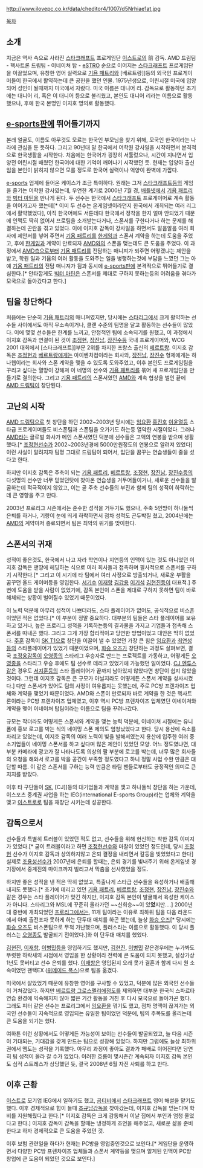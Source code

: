 http://www.ilovepc.co.kr/data/cheditor4/1007/d5Nrhiae1at.jpg

[[목차]]

== 소개 ==
지금은 역사 속으로 사라진 [[스타크래프트]] 프로게임단 [[이스트로]]의 前 감독. AMD 드림팀 - 헥사트론 드림팀 - 이네이쳐 탑 - [[eSTRO]] 순으로 이어지는 [[스타크래프트]] 프로게임단을 이끌었으며, 유창한 영어 실력으로 [[기욤 패트리]]와 [베르트랑]]등의 외국인 프로게이머들이 한국에서 활약하는데 큰 공헌을 했던 인물. 1975년생으로, 어린시절 미국에 입양되어 성인이 될때까지 미국에서 자랐다. 미국 이름은 대니어 리. 감독으로 활동하던 초기에는 대니어 리, 혹은 이 대니어 등으로 불리웠고, 본인도 대니어 리라는 이름으로 활동했으나, 후에 한국 본명인 이지호 명의로 활동했다. 


== [[e-sports]]판에 뛰어들기까지 ==
본래 얼굴도, 이름도 아무것도 모르는 한국인 부모님을 찾기 위해, 모국인 한국이라는 나라에 관심을 둔 듯하다. 그리고 90년대 말 한국에서 어학원 강사일을 시작하면서 본격적으로 한국생활을 시작한다. 처음에는 한국어가 굉장히 서툴렀으나, 시간이 지나면서 입양전 어린시절 배웠던 한국어에 대한 기억이 깨어나기 시작했던 듯. 현재는 입양아 출신임을 본인이 밝히지 않으면 모를 정도로 한국어 실력이나 억양이 완벽에 가깝다.

[[e-sports]] 업계에 들어온 케이스가 조금 특이하다. 원래는 그저 [[스타크래프트]]등의 게임을 즐기는 어학원 강사였는데, 우연한 계기로 2000년 7월 경, [[배틀넷]]에서 [[기욤 패트리]]와 [[빅터 마틴]]을 만나게 된다. 두 선수는 한국에서 [[스타크래프트]] 프로게이머로 계속 활동을 이어가고자 했는데[* 이미 두 선수는 온게임넷이라던지 한국에서 개최되는 여러 리그에서 활약했었다], 아직 한국어에도 서툰데다 한국에서 정착을 한지 얼마 안되었기 때문에 인맥도 딱히 없어서 프로팀을 소개받는다거나, 스폰서를 구한다거나 하는 문제를 해결하는데 곤란을 겪고 있었다. 이에 이지호 감독이 강사일을 하면서도 알음알음 여러 회사에 제안서를 넣어 주면서 [[기욤 패트리]]를 [[한게임]]과 스폰서 계약을 하는데 도움을 주었고, 후에 [[한게임]]과 계약이 만료되자 [[AMD]]와의 스폰을 맺는데도 큰 도움을 주었다. 이 과정에서 [[AMD]]측으로부터 [[기욤 패트리]]를 전담하는 매니져가 되주면 어떻겠냐는 제안을 받고, 학원 일과 기욤의 여러 활동을 도와주는 일을 병행하는것에 부담을 느꼈던 그는 아예 [[기욤 패트리]]의 전담 매니져가 됨과 동시에 [[e-sports]]판에 본격적으로 뛰어들기로 결심한다.[* 안타깝게도 [[빅터 마틴]]은 스폰서를 제대로 구하지 못하는등의 어려움을 겪다가 모국으로 돌아갔다고 한다.]


== 팀을 창단하다 ==
처음에는 단순히 [[기욤 패트리]]의 매니져였지만, 당시에는 [[스타리그]]에서 크게 활약하는 선수들 사이에서도 아직 무소속이거나, 클랜 수준의 팀명을 달고 활동하는 선수들이 많았다. 이에 몇몇 선수들은 한계를 느끼고, 안정적인 팀에 소속되기를 원했고, 이 과정에서 이지호 감독과 연결이 된 것이 [[조정현]], [[장진남]], [[장진수]]등 국내 프로게이머와, WCG 2001 대회에서 [스타크래프트]]부문 2위를 차지한 프랑스 출신의 [[베르트랑]]. 이지호 감독은 [[조정현]]과 [[베르트랑]]에게는 아이벤처컴이라는 회사와, [[장진남]], [[장진수]] 형제에게는 하나웹이라는 회사와 스폰 계약을 맺을 수 있도록 도와주었고, 이후 본인도 프로게임팀을 꾸리고 싶다는 열망이 강해져 이 네명의 선수와 [[기욤 패트리]]를 묶어 새 프로게임단을 만들기로 결의한다. 그리고 [[기욤 패트리]]의 스폰서였던 [[AMD]]와 계속 협상을 벌인 끝에 [[AMD 드림팀]]이 창단된다.


== 고난의 시작 ==
[[AMD 드림팀]]으로 첫 창단을 하던 2002~2003년 당시에는 [[임요환]] [[홍진호]] [[이윤열]]등 스타급 프로게이머들도 비스폰팀과 스폰팀을 오가기도 하는등 열악한 시절이었다. 그러나 [[AMD]]라는 글로벌 화사가 메인 스폰서였던 덕분에 선수들은 고액의 연봉을 받으며 생활했다.[* [[조정현]]선수가 2002~2003년경에 5000만원정도의 연봉으로 알려져 있었다] 이런 사실이 알려지자 팀명 그대로 드림팀이 되어서, 입단을 꿈꾸는 연습생들이 줄을 섰다고 한다.

하지만 이지호 감독은 주축이 되는 [[기욤 패트리]], [[베르트랑]], [[조정현]], [[장진남]], [[장진수]]등의 다섯명의 선수만 너무 믿었던탓에 찾아온 연습생을 거두어들이거나, 새로운 선수들을 발굴하는데 적극적이지 않았고, 이는 곧 주축 선수들의 부진과 함께 팀의 성적이 하락하는데 큰 영향을 주고 만다.

2003년 프로리그 시즌에서는 준수한 성적을 거두기도 했으나, 주축 5인방이 하나둘씩 은퇴를 하거나, 기량이 눈에 띄게 하락하면서 점차 성적도 곤두박질 쳤고, 2004년에는 [[AMD]]의 계약마저 종료되면서 팀은 최악의 위기를 맞이한다.


== 스폰서의 귀재 ==
성적이 좋은것도, 한국에서 나고 자라 학연이나 지연등의 인맥이 있는 것도 아니었던 이지호 감독은 맨땅에 헤딩하는 식으로 여러 회사들과 접촉하며 필사적으로 스폰서를 구하기 시작한다.[* 그리고 이 시기에 타 팀에서 여러 사정으로 방출되거나, 새로운 부활을 꿈꾸던 올드 게이머등을 영입한다. [[서기수]] [[이재항]] [[김갑용]] [[이기석]] [[김현진]]등이 대표적.] 주변에 도움을 받을 사람이 없었기에, 감독 본인이 스폰을 제대로 구하지 못하면 팀이 바로 해체되는 상황이 벌어질수 있었기 때문이었다.

이 노력 덕분에 아무리 성적이 나쁘더라도, 스타 플레이어가 없어도, 공식적으로 비스폰이었던 적은 없었다.[* 이 부분이 정말 중요하다. 대부분의 팀들은 스타 플레이어를 보유하고 있거나, 높은 프로리그 성적을 기록하는등의 결과물을 가지고 기업들과 접촉해 스폰서를 따내곤 했다. 그리고 그게 가장 합리적이고 당연한 방법이었고 대안은 딱히 없었다. [[주훈]] 감독이 [[SK T1]]으로 창단을 이끌어 낼 수 있었던 가장 큰 힘은 [[임요환]]과 [[최연성]]등의 스타플레이어가 있었기 때문이었으며, [[화승 오즈]]가 창단하는 과정도 살펴보면, 결국 [[조정웅]]감독이 [[오영종]]의 스타리그 우승자로 만드는 프로젝트를 가동하고, 어떻게든 [[오영종]]을 스타리그 우승 후에도 팀 선수로 데리고 있었기에 가능했던 일이었다. [[CJ 엔투스]]같은 경우도 [[서지훈]]등의 스타 플레이어가 끝까지 남아있지 않았다면 창단이 쉽지 않았을 것이다. 그런데 이지호 감독은 큰 규모가 아닐지라도 어떻게든 스폰서 계약을 성사시켰다.] 다만 스폰서가 있어도 팀의 사정이 여유롭지는 못했는데, 주로 PC방 프렌차이즈 업체와 계약을 맺었기 때문이었다. AMD와 스폰이 만료되자 바로 계약을 한 것은 헥사트론이라는 PC방 프렌차이즈 업체였고, 이후 역시 PC방 프렌차이즈 업체였던 이네이쳐와 계약을 맺어 이네이쳐 탑팀이라는 이름으로 팀을 꾸려나갔다.

규모는 작더라도 어떻게든 스폰서와 계약을 맺는 능력 덕분에, 이네이쳐 시절에는 유니폼에 홍보 로고를 박는 식의 네이밍 스폰 제의도 엄청났었다고 한다. 당시 용산에 숙소를 차리고 있었는데, 이지호 감독의 여러 노력이 빛을 발해서였는지 용산에 입주한 여러 중소기업들이 네이밍 스폰서를 하고 싶다며 많은 제안이 있었던 모양. 어느 정도였냐면, 대부분 카메라에 광고가 잘 나타나도록 의상의 팔 부분에 로고를 박는데, 너무 많은 회사들의 요청을 해와서 로고를 박을 공간이 부족할 정도였다고 하니 정말 사업 수완 만큼은 대단할 따름. 이 같은 스폰서를 구하는 능력 만큼은 타팀 팬들로부터도 긍정적인 의미로 큰 지지를 받았다.

이후 타 구단들이 [[SK]], [CJ]]등의 대기업들과 계약을 맺고 하나둘씩 창단을 하는 가운데, 이스포츠 중계권 사업을 하는 IEG(international E-sports Group)라는 업체와 계약을 맺고 [[이스트로]]로 팀을 재창단 시키는데 성공한다.


== 감독으로서 ==
선수들과 특별히 트러블이 있었던 적도 없고, 선수들을 위해 헌신하는 착한 감독 이미지가 있었다.[* 굳이 트러블이라고 하면 [[조정현]]선수와 마찰이 있었던 정도인데, 당시 [[조정현]] 선수가 이지호 감독과 상의하지않고 은퇴 결정을 내리면서 갈등을 빚었었다고 한다] 실제로 [[조용성]]선수가 2007년에 은퇴를 할때는, 은퇴 경기를 빛내주기 위해 온게임넷 경기장에서 중계진의 마이크까지 빌리고서 막춤을 선사했었을 정도.

하지만 좋은 성적을 낸 적은 딱히 없었고, 특출나게 스타급 선수들을 육성하거나 배출해내지도 못했다.[* 초기에 데리고 있던 [[기욤 패트리]], [[베르트랑]], [[조정현]], [[장진남]], [[장진수]]와 같은 경우는 스타 플레이어가 맞긴 하지만, 이지호 감독 본인이 발굴해서 육성한 케이스가 아니다. 스타리그와 MSL에 꾸준히 올라가던 ~~신희승~~이 있'''었'''지만....] 2000년대 중반에 개최되었던 [[프로리그]]에서는, 11개 팀이라는 이유로 최하위 팀을 다음 라운드에서 아예 출전조차 못하게 하는 단두대 매치를 하곤 했는데, 늘상 [[화승 오즈]][* 당시에는 [[화승 오즈]]도 비스폰팀으로 무척 가난했으며, 플러스라는 이름으로 활동했다. 이 당시 플러스는 [[오영종]]도 발굴되기 전이었다.]와 이 단두대 매치를 했었다.

[[김현진]], [[이재항]], [[이병민]]등을 영입하기도 했지만, [[김현진]], [[이병민]] 같은경우에는 누가봐도 뚜렷한 하락새의 시점에서 영입을 한 상황이라 전력에 큰 도움이 되지 못했고, 설상가상 1년도 못버티고 선수 은퇴를 했다. [[이재항]]은 영입된지 오래 못가 결혼과 함께 다시 원 소속이었던 팬택EX ([[위메이드 폭스]])으로 팀을 옮겼다.

미국에서 살았었기 때문에 유창한 영어를 구사할 수 있었고, 덕분에 많은 외국인 선수들이 거쳐갔었다. 하지만 [[베르트랑 그로스펠리에]]정도를 제외하면 대부분 한국식 스파르타 연습 환경에 익숙해지지 않아 짧은 기간 활동을 거친 후 다시 모국으로 돌아가곤 했다. 그래도 피터 같은 선수는 프로리그에서 [[임요환]]을 꺾기도 했고, 점차 명맥이 끊겨가는 외국인 선수들이 지속적으로 영입되는 유일한 팀이었던 덕분에, 팀의 주목도를 올리는테 큰 도움을 되기는 했다.

여하튼 이런 상황에서도 어떻게든 가능성이 보이는 선수들이 발굴되었고, 늘 다음 시즌이 기대되는, 기대감을 갖게 만드는 팀으로 성장해 있었다. 하지만 그럼에도 늘상 최하위권에서 맴도는 성적을 기록했다. 아무리 과정이 좋아도 결과가 패배로 이어진다면 당연히 팀 성적이 올라 갈 수가 없었다. 이러한 흐름이 몇시즌간 계속되자 이지호 감독 본인도 심적 스트레스가 상당했던 듯, 결국 2008년 6월 자진 사퇴를 하고 만다.


== 이후 근황 ==
[[이스트로]] 모기업 IEG에서 일하기도 했고, [[곰티비]]에서 [[스타크래프트]] 영어 해설을 맡기도 했다. 이후 경제적으로 힘이 들때 [[조규남]]감독을 찾아갔는데, 이지호 감독을 믿는다며 학비를 지원해줬다고 한다.[* 이지호 감독은 크게 감동해서 이날 집에서 부인과 엄청 울었다고 한다.] 이지호 감독이 감독을 할때는 냉정하게 조언을 해주었고, 새로운 삶을 준비한다고 하자 경제적으로 큰 도움을 주었던 것.

이후 보험 관련일을 하다가 현재는 PC방을 영업중인것으로 보인다.[* 게임단을 운영하면서 다양한 PC방 프렌차이즈 업체들과 스폰서 계약등을 맺으며 알게된 인맥이 PC방 창업에 큰 도움이 되었던 것으로 보인다.]
